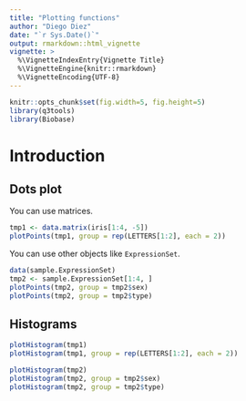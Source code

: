 ```yaml
---
title: "Plotting functions"
author: "Diego Diez"
date: "`r Sys.Date()`"
output: rmarkdown::html_vignette
vignette: >
  %\VignetteIndexEntry{Vignette Title}
  %\VignetteEngine{knitr::rmarkdown}
  %\VignetteEncoding{UTF-8}
---
```


```r
knitr::opts_chunk$set(fig.width=5, fig.height=5)
library(q3tools)
library(Biobase)
```


# Introduction

## Dots plot

You can use matrices.

```r
tmp1 <- data.matrix(iris[1:4, -5])
plotPoints(tmp1, group = rep(LETTERS[1:2], each = 2))
```

You can use other objects like `ExpressionSet`.

```r
data(sample.ExpressionSet)
tmp2 <- sample.ExpressionSet[1:4, ]
plotPoints(tmp2, group = tmp2$sex)
plotPoints(tmp2, group = tmp2$type)
```

## Histograms

```r
plotHistogram(tmp1)
plotHistogram(tmp1, group = rep(LETTERS[1:2], each = 2))
```
```r
plotHistogram(tmp2)
plotHistogram(tmp2, group = tmp2$sex)
plotHistogram(tmp2, group = tmp2$type)
```
